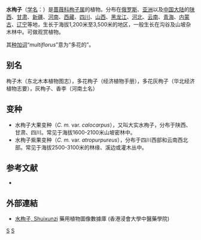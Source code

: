{{Speciesbox
| genus = Cotoneaster
| species = multiflorus
| authority = Bge, 1830
| subdivision_ranks =[[变种|变种]]
| subdivision =
* 水栒子 ''C. m.'' var. ''multiflorus''
* 水栒子大果变种 ''C. m.'' var. ''calocarpus''
* 水栒子紫果变种 ''C. m.'' var. ''atropurpureus''
}}

'''水栒子'''（[[学名|学名]]：{{lang|la|''Cotoneaster multiflorus''}}）是[[蔷薇科|蔷薇科]][[栒子属|栒子属]]的植物。分布在[[俄罗斯|俄罗斯]]、[[亚洲|亚洲]]以及[[中国大陆|中国大陆]]的[[陕西|陕西]]、[[甘肃|甘肃]]、[[新疆|新疆]]、[[河南|河南]]、[[西藏|西藏]]、[[四川|四川]]、[[山西|山西]]、[[黑龙江|黑龙江]]、[[河北|河北]]、[[云南|云南]]、[[青海|青海]]、[[内蒙古|内蒙古]]、[[辽宁|辽宁]]等地，生长于海拔1,200米至3,500米的地区，一般生长在沟谷及山坡杂木林中。可做观赏植物。

其[[种加词|种加词]]“''multiflorus ''”意为“多花的”。

== 别名 ==
栒子木（东北木本植物图志），多花栒子（经济植物手册），多花灰栒子（华北经济植物志要），灰栒子、香李（河南土名）

== 变种 ==
* 水栒子大果变种（''C. m.'' var. ''calocarpus''），又叫大实水栒子，分布于陕西、甘肃、四川。常见于海拔1600-2100米山坡密林中。
* 水栒子紫果变种（''C. m.'' var. ''atropurpureus''），分布于四川西部和云南西北部。常见于海拔2500-3100米的林缘、溪边或灌木丛中。

== 参考文献 ==
<div class="references-small">
* {{cite web| url =http://www.bioinfo.cn/db05/KmzwSpecies.php?action=view&id=18672| title =水栒子（原变种）| work =《中国高等植物数据库全库》| publisher =中国科学院微生物研究所| author =昆明植物研究所| accessdate =2009-02-25| deadurl =yes| archiveurl =https://web.archive.org/web/20160305020756/http://www.bioinfo.cn/db05/KmzwSpecies.php?action=view&id=18672| archivedate =2016-03-05}}
</div>

==外部連結==
*[http://libproject.hkbu.edu.hk/was40/detail?lang=ch&channelid=1288&searchword=herb_id=D00605 水栒子, Shuixunzi] {{Wayback|url=http://libproject.hkbu.edu.hk/was40/detail?lang=ch&channelid=1288&searchword=herb_id=D00605 |date=20160304085257 }} 藥用植物圖像數據庫 (香港浸會大學中醫藥學院) {{zh-hant}}{{en}}
{{Taxonbar|from=Q11130005}}

[[Category:栒子属|S]]
[[Category:1830年描述的植物|S]]


{{植物小作品}}